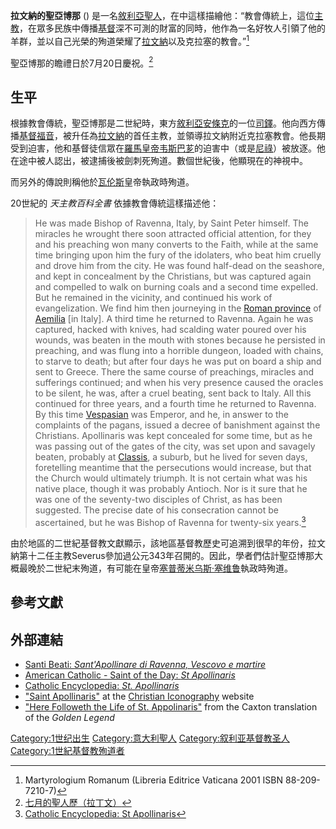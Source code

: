 {{Infobox saint
|name=聖亞博那
|birth_date=
|death_date=
|feast_day=7月20日 ([[羅馬天主教|羅馬天主教]], [[東方正教會|東方正教會]])<br>7月23日 (1969年之前的[[羅馬天主教聖人歷|羅馬天主教聖人歷]])
|venerated_in=[[羅馬天主教|羅馬天主教]], [[東方正教會|東方正教會]]
|image=Saint Apollenaris.jpg
|imagesize=200px
|caption=''聖亞博那的[[馬賽克|鑲嵌畫]]肖像'' <br><small>位於[[拉文納|拉文納]]，[[克拉塞的聖亞博那宗座聖殿|克拉塞的聖亞博那宗座聖殿]]</small>
|birth_place=[[叙利亚_(罗马行省)|羅馬敘利亞省]]，[[安條克|安條克]] (現今的[[土耳其|土耳其]]的[[安塔基亚|安塔基亚]])
|death_place=[[意大利|意大利]]，[[拉文納|拉文納]]
|titles= 主教、殉道
|beatified_date=   
|beatified_place=
|beatified_by=
|canonized_date=
|canonized_place=
|canonized_by=
|attributes=[[劍|劍]]
|patronage=[[癫痫|癫痫]]; [[痛风|痛风]]; <BR>[[艾米利亚-罗马涅|艾米利亚-罗马涅]]地區 ([[意大利|意大利]])<br>[[亚琛|亚琛]], {{Link-en|布特塞德|Burtscheid}}, [[杜塞尔多夫|杜塞尔多夫]], 拉文納, [[雷马根|雷马根]] 
|major_shrine= 
|suppressed_date=
|issues= 
}}

'''拉文納的聖亞博那''' ({{lang-it|Apollinare}}) 是一名[[敘利亞|敘利亞]][[基督教聖人|聖人]]，在{{Link-en|羅馬殉道聖人錄|Roman Martyrology}}中這樣描繪他：“教會傳統上，這位[[主教|主教]]，在眾多民族中傳播[[基督|基督]]深不可測的財富的同時，他作為一名好牧人引領了他的羊群，並以自己光榮的殉道榮耀了[[拉文納|拉文納]]以及克拉塞的教會。”<ref name=Martyrology>Martyrologium Romanum (Libreria Editrice Vaticana 2001 ISBN 88-209-7210-7)</ref>

聖亞博那的瞻禮日於7月20日慶祝。<ref>[http://www.binetti.ru/collectio/liturgia/missale_files/crg7.htm 七月的聖人歷（拉丁文）]</ref>

== 生平 ==
根據教會傳統，聖亞博那是二世紀時，東方[[叙利亚_(罗马行省)|敘利亞]][[安條克|安條克]]的一位[[司鐸|司鐸]]。他向西方傳播[[基督|基督]][[福音|福音]]，被升任為[[拉文納|拉文納]]的首任主教，並領導拉文納附近克拉塞教會。他長期受到迫害，他和基督徒信眾在[[羅馬皇帝|羅馬皇帝]][[韦斯巴芗|韦斯巴芗]]的迫害中（或是[[尼祿|尼祿]]）被放逐。他在途中被人認出，被逮捕後被劍刺死殉道。數個世紀後，他顯現在{{Link-en|聖罗慕铎|Saint Romuald}}的神視中。

而另外的傳說則稱他於[[瓦伦斯|瓦伦斯]]皇帝執政時殉道。

20世紀的 ''天主教百科全書'' 依據教會傳統這樣描述他：
<blockquote>He was made Bishop of Ravenna, Italy, by Saint Peter himself. The miracles he wrought there soon attracted official attention, for they and his preaching won many converts to the Faith, while at the same time bringing upon him the fury of the idolaters, who beat him cruelly and drove him from the city. He was found half-dead on the seashore, and kept in concealment by the Christians, but was captured again and compelled to walk on burning coals and a second time expelled. But he remained in the vicinity, and continued his work of evangelization. We find him then journeying in the [[Roman_province|Roman province]] of [[Aemilia_(province)|Aemilia]] [in Italy]. A third time he returned to Ravenna. Again he was captured, hacked with knives, had scalding water poured over his wounds, was beaten in the mouth with stones because he persisted in preaching, and was flung into a horrible dungeon, loaded with chains, to starve to death; but after four days he was put on board a ship and sent to Greece. There the same course of preachings, miracles and sufferings continued; and when his very presence caused the oracles to be silent, he was, after a cruel beating, sent back to Italy. All this continued for three years, and a fourth time he returned to Ravenna. By this time [[Vespasian|Vespasian]] was Emperor, and he, in answer to the complaints of the pagans, issued a decree of banishment against the Christians. Apollinaris was kept concealed for some time, but as he was passing out of the gates of the city, was set upon and savagely beaten, probably at [[Classis|Classis]], a suburb, but he lived for seven days, foretelling meantime that the persecutions would increase, but that the Church would ultimately triumph. It is not certain what was his native place, though it was probably Antioch. Nor is it sure that he was one of the seventy-two disciples of Christ, as has been suggested. The precise date of his consecration cannot be ascertained, but he was Bishop of Ravenna for twenty-six years.<ref>[http://www.newadvent.org/cathen/01616a.htm Catholic Encyclopedia: St Apollinaris]</ref></blockquote>

由於{{Link-en|克拉塞|Classe}}地區的二世紀基督教文獻顯示，該地區基督教歷史可追溯到很早的年份，拉文納第十二任主教Severus參加過公元343年召開的{{Link-en|撒底迦會議|Council of Sardica}}。因此，學者們估計聖亞博那大概最晚於二世紀末殉道，有可能在皇帝[[塞普蒂米乌斯·塞维鲁|塞普蒂米乌斯·塞维鲁]]執政時殉道。

== 參考文獻 ==
<references/>

== 外部連結 ==
*[http://www.santiebeati.it/dettaglio/33650 Santi Beati: ''Sant'Apollinare di Ravenna, Vescovo e martire''] {{it icon}}
*[http://arquivo.pt/wayback/20160518082739/http://www.americancatholic.org/features/saintofday/ American Catholic - Saint of the Day: ''St Apollinaris'']
*[http://www.newadvent.org/cathen/01616a.htm Catholic Encyclopedia: ''St. Apollinaris'']
*[http://www.christianiconography.info/apollinaris.html "Saint Apollinaris"] at the [http://www.christianiconography.info Christian Iconography] {{Wayback|url=http://www.christianiconography.info/ |date=20180403131635 }} website
*[http://www.christianiconography.info/goldenLegend/apollinaris.htm "Here Followeth the Life of St. Appolinaris"] from the Caxton translation of the ''Golden Legend''

{{天主教}}

{{Authority control}}
{{DEFAULTSORT:Apollinaris Of Ravenna}}
[[Category:1世纪出生|Category:1世纪出生]]
[[Category:意大利聖人|Category:意大利聖人]]
[[Category:叙利亚基督教圣人|Category:叙利亚基督教圣人]]
[[Category:1世紀基督教殉道者|Category:1世紀基督教殉道者]]